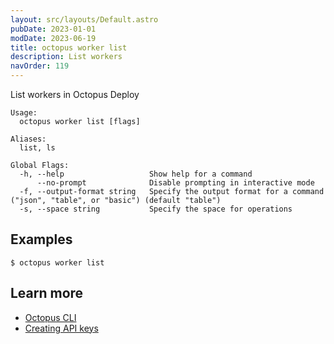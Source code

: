 ```yaml
---
layout: src/layouts/Default.astro
pubDate: 2023-01-01
modDate: 2023-06-19
title: octopus worker list
description: List workers
navOrder: 119
---
```


List workers in Octopus Deploy

```
Usage:
  octopus worker list [flags]

Aliases:
  list, ls

Global Flags:
  -h, --help                   Show help for a command
      --no-prompt              Disable prompting in interactive mode
  -f, --output-format string   Specify the output format for a command ("json", "table", or "basic") (default "table")
  -s, --space string           Specify the space for operations

```

## Examples

<SamplesInstance />

```
$ octopus worker list

```

## Learn more

- [Octopus CLI](/docs/octopus-rest-api/cli)
- [Creating API keys](/docs/octopus-rest-api/how-to-create-an-api-key)